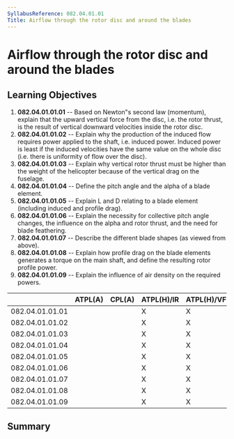 ```yaml
---
SyllabusReference: 082.04.01.01
Title: Airflow through the rotor disc and around the blades
---
```


# Airflow through the rotor disc and around the blades

## Learning Objectives

1.  **082.04.01.01.01** -- Based on Newton"s second law (momentum), explain that
    the upward vertical force from the disc, i.e. the rotor thrust, is the
    result of vertical downward velocities inside the rotor disc.
2.  **082.04.01.01.02** -- Explain why the production of the induced flow
    requires power applied to the shaft, i.e. induced power. Induced power is
    least if the induced velocities have the same value on the whole disc (i.e.
    there is uniformity of flow over the disc).
3.  **082.04.01.01.03** -- Explain why vertical rotor thrust must be higher than
    the weight of the helicopter because of the vertical drag on the fuselage.
4.  **082.04.01.01.04** -- Define the pitch angle and the alpha of a blade
    element.
5.  **082.04.01.01.05** -- Explain L and D relating to a blade element
    (including induced and profile drag).
6.  **082.04.01.01.06** -- Explain the necessity for collective pitch angle
    changes, the influence on the alpha and rotor thrust, and the need for blade
    feathering.
7.  **082.04.01.01.07** -- Describe the different blade shapes (as viewed from
    above).
8.  **082.04.01.01.08** -- Explain how profile drag on the blade elements
    generates a torque on the main shaft, and define the resulting rotor profile
    power.
9.  **082.04.01.01.09** -- Explain the influence of air density on the required
    powers.

|                 | ATPL(A) | CPL(A) | ATPL(H)/IR | ATPL(H)/VFR | CPL(H) | IR  | CBIR(A) |
| --------------- | ------- | ------ | ---------- | ----------- | ------ | --- | ------- |
| 082.04.01.01.01 |         |        | X          | X           | X      |     |         |
| 082.04.01.01.02 |         |        | X          | X           | X      |     |         |
| 082.04.01.01.03 |         |        | X          | X           | X      |     |         |
| 082.04.01.01.04 |         |        | X          | X           | X      |     |         |
| 082.04.01.01.05 |         |        | X          | X           | X      |     |         |
| 082.04.01.01.06 |         |        | X          | X           | X      |     |         |
| 082.04.01.01.07 |         |        | X          | X           | X      |     |         |
| 082.04.01.01.08 |         |        | X          | X           | X      |     |         |
| 082.04.01.01.09 |         |        | X          | X           | X      |     |         |

## Summary

